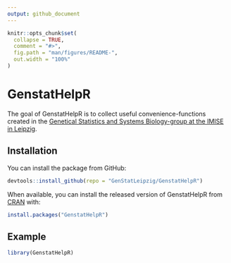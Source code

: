 ```yaml
---
output: github_document
---
```


<!-- README.md is generated from README.Rmd. Please edit that file -->

```r
knitr::opts_chunk$set(
  collapse = TRUE,
  comment = "#>",
  fig.path = "man/figures/README-",
  out.width = "100%"
)
```

# GenstatHelpR

<!-- badges: start -->
<!-- badges: end -->

The goal of GenstatHelpR is to collect useful convenience-functions created in the [Genetical Statistics and Systems Biology-group at the IMISE in Leipzig](https://www.genstat.imise.uni-leipzig.de/).

## Installation

You can install the package from GitHub:

```r
devtools::install_github(repo = "GenStatLeipzig/GenstatHelpR")
```

When available, you can install the released version of GenstatHelpR from [CRAN](https://CRAN.R-project.org) with:

``` r
install.packages("GenstatHelpR")
```

## Example

```r
library(GenstatHelpR)



```
